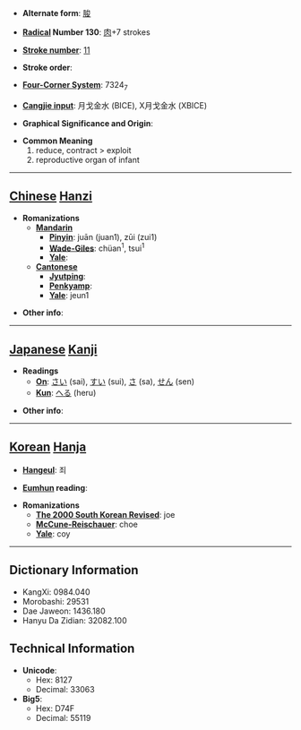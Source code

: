 * '''Alternate form''': [[朘]]

* '''[[Wiktionary:Chinese radical index| Radical]] Number 130''': [[Wiktionary:Chinese radical index 肉|肉]]+7 strokes

* '''[[Wiktionary:Chinese total strokes index|Stroke number]]''': [[Wiktionary:Chinese total strokes index 11|11]]

* '''Stroke order''': 

* '''[[Wiktionary:Chinese four corner index|Four-Corner System]]''': 7324<sub>7</sub>

* '''[[Wiktionary:Chinese Cangjie index|Cangjie input]]''': 月戈金水 (BICE), X月戈金水 (XBICE)

* '''Graphical Significance and Origin''': 

* '''Common Meaning'''
*#reduce, contract > exploit
*# reproductive organ of infant


----

== [[Chinese]] [[Hanzi]] ==

* '''Romanizations'''
** '''[[Mandarin]]'''
*** '''[[Pinyin]]''': juān (juan1), zūi (zui1)
*** '''[[Wade-Giles]]''': chüan<sup>1</sup>, tsui<sup>1</sup>
*** '''[[Yale]]''': 
** '''[[Cantonese]]'''
*** '''[[Jyutping]]''':
*** '''[[Penkyamp]]''': 
*** '''[[Yale]]''': jeun1

* '''Other info''': 

----

== [[Japanese]] [[Kanji]] ==

* '''Readings'''
** '''[[On]]''': [[さい]] (sai), [[すい]] (sui), [[さ]] (sa), [[せん]] (sen)
** '''[[Kun]]''': [[へる]] (heru)

* '''Other info''':  

----

== [[Korean]] [[Hanja]] ==

* '''[[Hangeul]]''': 죄

* '''[[Eumhun]] reading''': 

* '''Romanizations'''
** '''[[The 2000 South Korean Revised Romanization|The 2000 South Korean Revised]]''': joe
** '''[[McCune-Reischauer]]''': choe
** '''[[Yale]]''': coy

----

== Dictionary Information ==

* KangXi: 0984.040
* Morobashi: 29531
* Dae Jaweon: 1436.180
* Hanyu Da Zidian: 32082.100

== Technical Information ==

* '''Unicode''':
** Hex: 8127
** Decimal: 33063
* '''Big5''':
** Hex: D74F
** Decimal: 55119